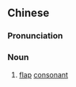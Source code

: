 {{also|弹音}}
==Chinese==
{{zh-forms|s=弹音}}
{{wikipedia|lang=zh}}

===Pronunciation===
{{zh-pron
|m=tányīn
|cat=n
}}

===Noun===
{{zh-noun}}

# {{lb|zh|phonetics}} [[flap]] [[consonant]]